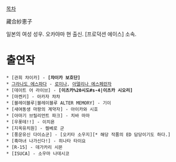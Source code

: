 [[목차]]

藏合紗恵子

일본의 여성 성우. 오카야마 현 출신. [프로덕션 에이스] 소속.

= 출연작 =
 * [관희 챠이카] - '''[챠이카 보흐단]'''
 * [[그라나도 에스파다]] - [[로미나(그라나도 에스파다)|로미나]], [[아델리나 에스페란자]]
 * [데이트 어 라이브] - '''[이츠카%20시도#s-4|이츠카 시오리]'''
 * [마켄키] - 아카자 챠챠
 * [블레이블루|블레이블루 ALTER MEMORY] - 기이
 * [새여동생 마왕의 계약자] - 아이카와 시호
 * [아마기 브릴리언트 파크] - 치바 마마
 * [우폿테!!] - 이치욘
 * [지옥유치원] - 켈베로 군
 * [풍운유신 다이쇼군] - [오키타 소우지][* 해당 작품의 ED 담당이기도 하다.]
 * [흑마녀 나가신다!] - 히나타 타이요
 * [R-15] - 데가카리 시몬
 * [ISUCA] - 소우마 나데시코
